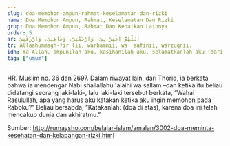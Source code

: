 ```yaml
---
slug: doa-memohon-ampun-rahmat-keselamatan-dan-rizki
nama: Doa Memohon Ampun, Rahmat, Keselamatan Dan Rizki
grup: Doa Memohon Ampun, Rahmat Dan Kebaikan Lainnya
order: 5
ar: اَللَّهُمَّ اغْفِرْ لِيْ، وَارْحَمْنِيْ، وَعَافِنِيْ، وَارْزُقْنِيْ
tr: Allaahummagh-fir lii, warhamnii, wa 'aafinii, warzuqnii.
idn: Ya Allah, ampunilah aku, kasihanilah aku, selamatkanlah aku (dari penyakit dan dari apa yang tidak kuinginkan) dan berilah rezeki kepadaku.
tag: ["umum"]
---
```


HR. Muslim no. 36 dan 2697. Dalam riwayat lain, dari Thoriq, ia berkata bahwa ia mendengar Nabi shallallahu 'alaihi wa sallam –dan ketika itu beliau didatangi seorang laki-laki–, lalu laki-laki tersebut berkata, “Wahai Rasulullah, apa yang harus aku katakan ketika aku ingin memohon pada Rabbku?” Beliau bersabda, “Katakanlah: (doa di atas), karena doa ini telah mencakup dunia dan akhiratmu.”

Sumber: http://rumaysho.com/belajar-islam/amalan/3002-doa-meminta-kesehatan-dan-kelapangan-rizki.html
